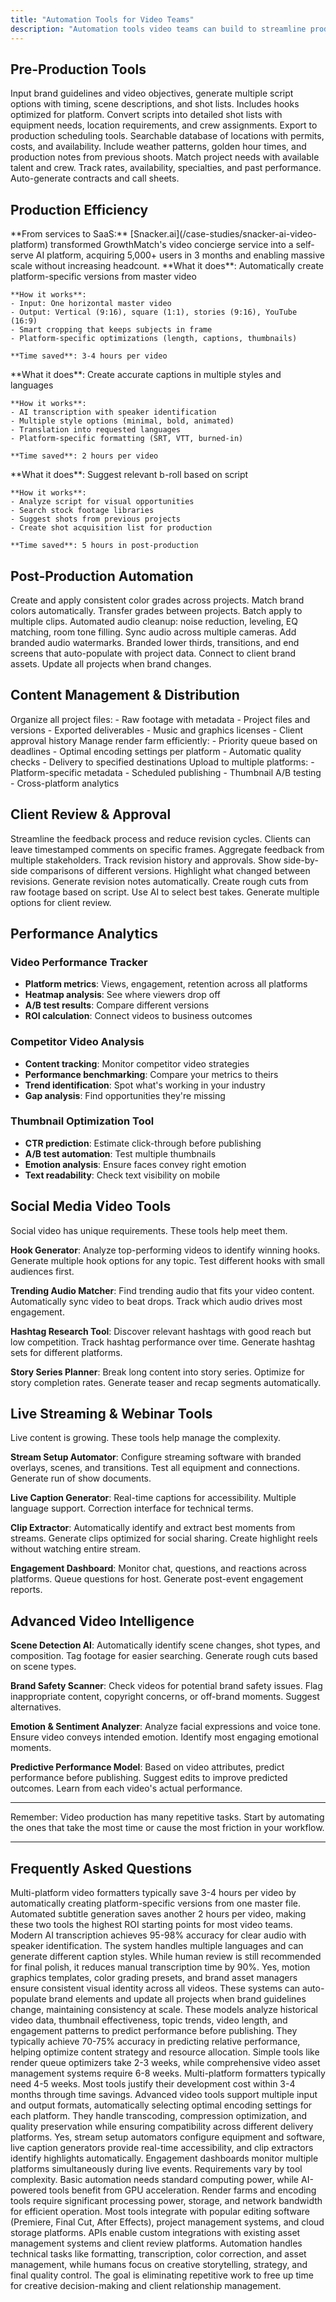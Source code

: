 ```yaml
---
title: "Automation Tools for Video Teams"
description: "Automation tools video teams can build to streamline production and scale creative output"
---
```


## Pre-Production Tools

<CardGroup cols={2}>
  <Card title="Script Generator from Brief" icon="file-lines">
    Input brand guidelines and video objectives, generate multiple script options with timing, scene descriptions, and shot lists. Includes hooks optimized for platform.
  </Card>

  <Card title="Shot List Automation" icon="list-check">
    Convert scripts into detailed shot lists with equipment needs, location requirements, and crew assignments. Export to production scheduling tools.
  </Card>

  <Card title="Location Scout Database" icon="location-dot">
    Searchable database of locations with permits, costs, and availability. Include weather patterns, golden hour times, and production notes from previous shoots.
  </Card>

  <Card title="Talent & Crew Matcher" icon="users">
    Match project needs with available talent and crew. Track rates, availability, specialties, and past performance. Auto-generate contracts and call sheets.
  </Card>
</CardGroup>

## Production Efficiency

<Note>
**From services to SaaS:** [Snacker.ai](/case-studies/snacker-ai-video-platform) transformed GrowthMatch's video concierge service into a self-serve AI platform, acquiring 5,000+ users in 3 months and enabling massive scale without increasing headcount.
</Note>

<AccordionGroup>
  <Accordion title="Multi-Platform Video Formatter">
    **What it does**: Automatically create platform-specific versions from master video

    **How it works**:
    - Input: One horizontal master video
    - Output: Vertical (9:16), square (1:1), stories (9:16), YouTube (16:9)
    - Smart cropping that keeps subjects in frame
    - Platform-specific optimizations (length, captions, thumbnails)

    **Time saved**: 3-4 hours per video
  </Accordion>

  <Accordion title="Automated Subtitle Generator">
    **What it does**: Create accurate captions in multiple styles and languages

    **How it works**:
    - AI transcription with speaker identification
    - Multiple style options (minimal, bold, animated)
    - Translation into requested languages
    - Platform-specific formatting (SRT, VTT, burned-in)

    **Time saved**: 2 hours per video
  </Accordion>

  <Accordion title="B-Roll Suggestion Engine">
    **What it does**: Suggest relevant b-roll based on script

    **How it works**:
    - Analyze script for visual opportunities
    - Search stock footage libraries
    - Suggest shots from previous projects
    - Create shot acquisition list for production

    **Time saved**: 5 hours in post-production
  </Accordion>
</AccordionGroup>

## Post-Production Automation

<Tabs>
  <Tab title="Color Grading Presets">
    Create and apply consistent color grades across projects. Match brand colors automatically. Transfer grades between projects. Batch apply to multiple clips.
  </Tab>

  <Tab title="Audio Enhancement Pipeline">
    Automated audio cleanup: noise reduction, leveling, EQ matching, room tone filling. Sync audio across multiple cameras. Add branded audio watermarks.
  </Tab>

  <Tab title="Motion Graphics Templates">
    Branded lower thirds, transitions, and end screens that auto-populate with project data. Connect to client brand assets. Update all projects when brand changes.
  </Tab>
</Tabs>

## Content Management & Distribution

<Steps>
  <Step title="Video Asset Manager">
    Organize all project files:
    - Raw footage with metadata
    - Project files and versions
    - Exported deliverables
    - Music and graphics licenses
    - Client approval history
  </Step>

  <Step title="Render Queue Optimizer">
    Manage render farm efficiently:
    - Priority queue based on deadlines
    - Optimal encoding settings per platform
    - Automatic quality checks
    - Delivery to specified destinations
  </Step>

  <Step title="Distribution Scheduler">
    Upload to multiple platforms:
    - Platform-specific metadata
    - Scheduled publishing
    - Thumbnail A/B testing
    - Cross-platform analytics
  </Step>
</Steps>

## Client Review & Approval

<Info>
Streamline the feedback process and reduce revision cycles.
</Info>

<Card title="Frame-Accurate Review Tool">
  Clients can leave timestamped comments on specific frames. Aggregate feedback from multiple stakeholders. Track revision history and approvals.
</Card>

<Card title="Version Comparison Tool">
  Show side-by-side comparisons of different versions. Highlight what changed between revisions. Generate revision notes automatically.
</Card>

<Card title="Automated Rough Cut Generator">
  Create rough cuts from raw footage based on script. Use AI to select best takes. Generate multiple options for client review.
</Card>

## Performance Analytics

### Video Performance Tracker
- **Platform metrics**: Views, engagement, retention across all platforms
- **Heatmap analysis**: See where viewers drop off
- **A/B test results**: Compare different versions
- **ROI calculation**: Connect videos to business outcomes

### Competitor Video Analysis
- **Content tracking**: Monitor competitor video strategies
- **Performance benchmarking**: Compare your metrics to theirs
- **Trend identification**: Spot what's working in your industry
- **Gap analysis**: Find opportunities they're missing

### Thumbnail Optimization Tool
- **CTR prediction**: Estimate click-through before publishing
- **A/B test automation**: Test multiple thumbnails
- **Emotion analysis**: Ensure faces convey right emotion
- **Text readability**: Check text visibility on mobile

## Social Media Video Tools

<Tip>
Social video has unique requirements. These tools help meet them.
</Tip>

**Hook Generator**: Analyze top-performing videos to identify winning hooks. Generate multiple hook options for any topic. Test different hooks with small audiences first.

**Trending Audio Matcher**: Find trending audio that fits your video content. Automatically sync video to beat drops. Track which audio drives most engagement.

**Hashtag Research Tool**: Discover relevant hashtags with good reach but low competition. Track hashtag performance over time. Generate hashtag sets for different platforms.

**Story Series Planner**: Break long content into story series. Optimize for story completion rates. Generate teaser and recap segments automatically.

## Live Streaming & Webinar Tools

<Note>
Live content is growing. These tools help manage the complexity.
</Note>

**Stream Setup Automator**: Configure streaming software with branded overlays, scenes, and transitions. Test all equipment and connections. Generate run of show documents.

**Live Caption Generator**: Real-time captions for accessibility. Multiple language support. Correction interface for technical terms.

**Clip Extractor**: Automatically identify and extract best moments from streams. Generate clips optimized for social sharing. Create highlight reels without watching entire stream.

**Engagement Dashboard**: Monitor chat, questions, and reactions across platforms. Queue questions for host. Generate post-event engagement reports.

## Advanced Video Intelligence

**Scene Detection AI**: Automatically identify scene changes, shot types, and composition. Tag footage for easier searching. Generate rough cuts based on scene types.

**Brand Safety Scanner**: Check videos for potential brand safety issues. Flag inappropriate content, copyright concerns, or off-brand moments. Suggest alternatives.

**Emotion & Sentiment Analyzer**: Analyze facial expressions and voice tone. Ensure video conveys intended emotion. Identify most engaging emotional moments.

**Predictive Performance Model**: Based on video attributes, predict performance before publishing. Suggest edits to improve predicted outcomes. Learn from each video's actual performance.

---

Remember: Video production has many repetitive tasks. Start by automating the ones that take the most time or cause the most friction in your workflow.

---

## Frequently Asked Questions

<AccordionGroup>
  <Accordion title="Which video automation tool provides the biggest time savings?">
    Multi-platform video formatters typically save 3-4 hours per video by automatically creating platform-specific versions from one master file. Automated subtitle generation saves another 2 hours per video, making these two tools the highest ROI starting points for most video teams.
  </Accordion>

  <Accordion title="How accurate is automated subtitle generation compared to manual transcription?">
    Modern AI transcription achieves 95-98% accuracy for clear audio with speaker identification. The system handles multiple languages and can generate different caption styles. While human review is still recommended for final polish, it reduces manual transcription time by 90%.
  </Accordion>

  <Accordion title="Can automation tools maintain brand consistency across video projects?">
    Yes, motion graphics templates, color grading presets, and brand asset managers ensure consistent visual identity across all videos. These systems can auto-populate brand elements and update all projects when brand guidelines change, maintaining consistency at scale.
  </Accordion>

  <Accordion title="How do video performance prediction models work?">
    These models analyze historical video data, thumbnail effectiveness, topic trends, video length, and engagement patterns to predict performance before publishing. They typically achieve 70-75% accuracy in predicting relative performance, helping optimize content strategy and resource allocation.
  </Accordion>

  <Accordion title="What's the development timeline for video automation tools?">
    Simple tools like render queue optimizers take 2-3 weeks, while comprehensive video asset management systems require 6-8 weeks. Multi-platform formatters typically need 4-5 weeks. Most tools justify their development cost within 3-4 months through time savings.
  </Accordion>

  <Accordion title="How do these tools handle different video formats and codecs?">
    Advanced video tools support multiple input and output formats, automatically selecting optimal encoding settings for each platform. They handle transcoding, compression optimization, and quality preservation while ensuring compatibility across different delivery platforms.
  </Accordion>

  <Accordion title="Can automation help with live streaming and real-time production?">
    Yes, stream setup automators configure equipment and software, live caption generators provide real-time accessibility, and clip extractors identify highlights automatically. Engagement dashboards monitor multiple platforms simultaneously during live events.
  </Accordion>

  <Accordion title="What hardware requirements do video automation tools have?">
    Requirements vary by tool complexity. Basic automation needs standard computing power, while AI-powered tools benefit from GPU acceleration. Render farms and encoding tools require significant processing power, storage, and network bandwidth for efficient operation.
  </Accordion>

  <Accordion title="How do these tools integrate with existing video production workflows?">
    Most tools integrate with popular editing software (Premiere, Final Cut, After Effects), project management systems, and cloud storage platforms. APIs enable custom integrations with existing asset management systems and client review platforms.
  </Accordion>

  <Accordion title="What's the balance between automation and creative control in video production?">
    Automation handles technical tasks like formatting, transcription, color correction, and asset management, while humans focus on creative storytelling, strategy, and final quality control. The goal is eliminating repetitive work to free up time for creative decision-making and client relationship management.
  </Accordion>
</AccordionGroup>